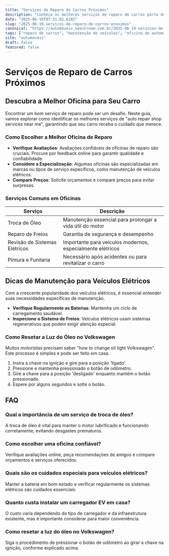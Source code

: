 ```yaml
---
title: "Serviços de Reparo de Carros Próximos"
description: "Conheça os melhores serviços de reparo de carros perto de você. Garanta a manutenção ideal para seu veículo."
date: "2025-06-19T07:31:02.620Z"
slug: "2025-06-19-servicos-de-reparo-de-carros-proximos"
canonical: "https://automoveis.neostream.com.br/2025-06-19-servicos-de-reparo-de-carros-proximos"
tags: ["reparo de carros", "manutenção de veículos", "oficina de automóveis", "veículos elétricos"]
site: "automoveis"
draft: false
featured: false
---
```


# Serviços de Reparo de Carros Próximos

## Descubra a Melhor Oficina para Seu Carro
Encontrar um bom serviço de reparo pode ser um desafio. Neste guia, vamos explorar como identificar os melhores serviços de "auto repair shop services near me", garantindo que seu carro receba o cuidado que merece.

### Como Escolher a Melhor Oficina de Reparo
- **Verifique Avaliações**: Avaliações confiáveis de oficinas de reparo são cruciais. Procure por feedback online para garantir qualidade e confiabilidade.
- **Considere a Especialização**: Algumas oficinas são especializadas em marcas ou tipos de serviço específicos, como manutenção de veículos elétricos.
- **Compare Preços**: Solicite orçamentos e compare preços para evitar surpresas.

### Serviços Comuns em Oficinas

| Serviço | Descrição |
|---------|-----------|
| Troca de Óleo | Manutenção essencial para prolongar a vida útil do motor |
| Reparo de Freios | Garantia de segurança e desempenho |
| Revisão de Sistemas Elétricos | Importante para veículos modernos, especialmente elétricos |
| Pintura e Funilaria | Necessário após acidentes ou para revitalizar o carro |

## Dicas de Manutenção para Veículos Elétricos
Com a crescente popularidade dos veículos elétricos, é essencial entender suas necessidades específicas de manutenção.

- **Verifique Regularmente as Baterias**: Mantenha um ciclo de carregamento saudável.
- **Inspecione o Sistema de Freios**: Veículos elétricos usam sistemas regenerativos que podem exigir atenção especial.

### Como Resetar a Luz do Óleo no Volkswagen
Muitos motoristas precisam saber "how to change oil light Volkswagen". Este processo é simples e pode ser feito em casa.

1. Insira a chave na ignição e gire para a posição 'ligado'.
2. Pressione e mantenha pressionado o botão de odômetro.
3. Gire a chave para a posição 'desligado' enquanto mantém o botão pressionado.
4. Espere por alguns segundos e solte o botão.

## FAQ

### Qual a importância de um serviço de troca de óleo?
A troca de óleo é vital para manter o motor lubrificado e funcionando corretamente, evitando desgastes prematuros.

### Como escolher uma oficina confiável?
Verifique avaliações online, peça recomendações de amigos e compare orçamentos e serviços oferecidos.

### Quais são os cuidados especiais para veículos elétricos?
Manter a bateria em bom estado e verificar regularmente os sistemas elétricos são cuidados essenciais.

### Quanto custa instalar um carregador EV em casa?
O custo varia dependendo do tipo de carregador e da infraestrutura existente, mas é importante considerar para maior conveniência.

### Como resetar a luz do óleo no Volkswagen?
Siga o procedimento de pressionar o botão de odômetro ao girar a chave na ignição, conforme explicado acima.